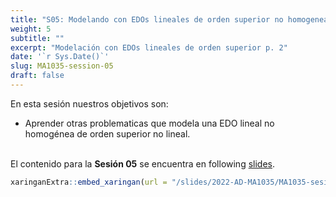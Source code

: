 ---
title: "S05: Modelando con EDOs lineales de orden superior no homogeneas"
weight: 5
subtitle: ""
excerpt: "Modelación con EDOs lineales de orden superior p. 2"
date: '`r Sys.Date()`'
slug: MA1035-session-05
draft: false
---

En esta sesión nuestros objetivos son:

* Aprender otras problematicas que modela una EDO lineal no homogénea de orden superior no lineal. <br/><br/>

El contenido para la **Sesión 05** se encuentra en following [slides](/slides/2022-AD-MA1035/MA1035-sesion-05).

```{r embed-xaringan, echo=FALSE}
xaringanExtra::embed_xaringan(url = "/slides/2022-AD-MA1035/MA1035-sesion-05", ratio = "4:3")
```

